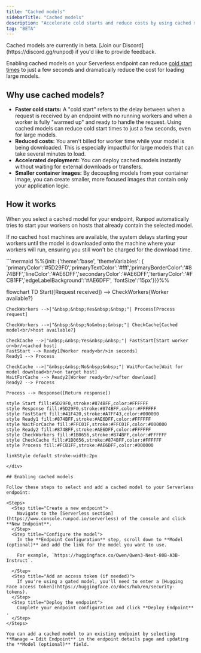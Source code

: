 ```yaml
---
title: "Cached models"
sidebarTitle: "Cached models"
description: "Accelerate cold starts and reduce costs by using cached models."
tag: "BETA"
---
```


<Note>
Cached models are currently in beta. [Join our Discord](https://discord.gg/runpod) if you'd like to provide feedback.
</Note>

Enabling cached models on your Serverless endpoint can reduce [cold start times](/serverless/overview#cold-starts) to just a few seconds and dramatically reduce the cost for loading large models.

## Why use cached models?

- **Faster cold starts:** A "cold start" refers to the delay between when a request is received by an endpoint with no running workers and when a worker is fully "warmed up" and ready to handle the request. Using cached models can reduce cold start times to just a few seconds, even for large models.
- **Reduced costs:** You aren't billed for worker time while your model is being downloaded. This is especially impactful for large models that can take several minutes to load.
- **Accelerated deployment:** You can deploy cached models instantly without waiting for external downloads or transfers.
- **Smaller container images:** By decoupling models from your container image, you can create smaller, more focused images that contain only your application logic.

## How it works

When you select a cached model for your endpoint, Runpod automatically tries to start your workers on hosts that already contain the selected model.

If no cached host machines are available, the system delays starting your workers until the model is downloaded onto the machine where your workers will run, ensuring you still won't be charged for the download time.

<div style={{ marginLeft: '5rem'}}>
```mermaid
%%{init: {'theme':'base', 'themeVariables': { 'primaryColor':'#5D29F0','primaryTextColor':'#fff','primaryBorderColor':'#874BFF','lineColor':'#AE6DFF','secondaryColor':'#AE6DFF','tertiaryColor':'#FCB1FF','edgeLabelBackground':'#AE6DFF', 'fontSize':'15px'}}}%%

flowchart TD
    Start([Request received]) --> CheckWorkers{Worker<br/>available?}
    
    CheckWorkers -->|"&nbsp;&nbsp;Yes&nbsp;&nbsp;"| Process[Process request]
    
    CheckWorkers -->|"&nbsp;&nbsp;No&nbsp;&nbsp;"| CheckCache{Cached model<br/>host available?}
    
    CheckCache -->|"&nbsp;&nbsp;Yes&nbsp;&nbsp;"| FastStart[Start worker on<br/>cached host]
    FastStart --> Ready1[Worker ready<br/>in seconds]
    Ready1 --> Process
    
    CheckCache -->|"&nbsp;&nbsp;No&nbsp;&nbsp;"| WaitForCache[Wait for model download<br/>on target host]
    WaitForCache --> Ready2[Worker ready<br/>after download]
    Ready2 --> Process
    
    Process --> Response([Return response])

    style Start fill:#5D29F0,stroke:#874BFF,color:#FFFFFF
    style Response fill:#5D29F0,stroke:#874BFF,color:#FFFFFF
    style FastStart fill:#41F420,stroke:#A7FF43,color:#000000
    style Ready1 fill:#874BFF,stroke:#AE6DFF,color:#FFFFFF
    style WaitForCache fill:#FFC01F,stroke:#FFC01F,color:#000000
    style Ready2 fill:#874BFF,stroke:#AE6DFF,color:#FFFFFF
    style CheckWorkers fill:#1B0656,stroke:#874BFF,color:#FFFFFF
    style CheckCache fill:#1B0656,stroke:#874BFF,color:#FFFFFF
    style Process fill:#FCB1FF,stroke:#AE6DFF,color:#000000

    linkStyle default stroke-width:2px
```
</div>

## Enabling cached models

Follow these steps to select and add a cached model to your Serverless endpoint:

<Steps>
  <Step title="Create a new endpoint">
    Navigate to the [Serverless section](https://www.console.runpod.io/serverless) of the console and click **New Endpoint**.
  </Step>
  <Step title="Configure the model">
    In the **Endpoint Configuration** step, scroll down to **Model (optional)** and add the link for the model you want to use.
    
    For example, `https://huggingface.co/Qwen/Qwen3-Next-80B-A3B-Instruct`.

  </Step>
  <Step title="Add an access token (if needed)">
    If you're using a gated model, you'll need to enter a [Hugging Face access token](https://huggingface.co/docs/hub/en/security-tokens).
  </Step>
  <Step title="Deploy the endpoint">
    Complete your endpoint configuration and click **Deploy Endpoint** .
  </Step>
</Steps>

You can add a cached model to an existing endpoint by selecting **Manage → Edit Endpoint** in the endpoint details page and updating the **Model (optional)** field.